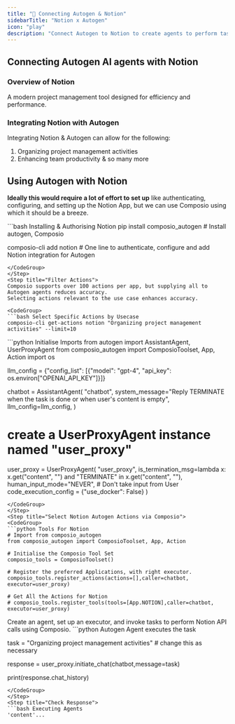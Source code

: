 ```yaml
---
title: "🚀 Connecting Autogen & Notion"
sidebarTitle: "Notion x Autogen"
icon: "play"
description: "Connect Autogen to Notion to create agents to perform tasks using natural language"
---
```


## Connecting Autogen AI agents with Notion

### Overview of Notion

A modern project management tool designed for efficiency and performance.

### Integrating Notion with Autogen

Integrating Notion & Autogen can allow for the following:

1. Organizing project management activities
2. Enhancing team productivity
& so many more

## Using Autogen with Notion

<Steps>
<Step title="Setting Up the Environment">

**Ideally this would require a lot of effort to set up** like authenticating, configuring, and setting up the Notion App, but we can use Composio using which it should be a breeze.

<CodeGroup>
```bash Installing & Authorising Notion
pip install composio_autogen # Install autogen, Composio 

composio-cli add notion # One line to authenticate, configure and add Notion integration for Autogen
```
</CodeGroup>
</Step>
<Step title="Filter Actions">
Composio supports over 100 actions per app, but supplying all to Autogen agents reduces accuracy.
Selecting actions relevant to the use case enhances accuracy.

<CodeGroup>
```bash Select Specific Actions by Usecase
composio-cli get-actions notion "Organizing project management activities" --limit=10
```
</CodeGroup>

</Step>
<Step title="Import Base Packages">

<CodeGroup>
```python Initialise Imports
from autogen import AssistantAgent, UserProxyAgent
from composio_autogen import ComposioToolset, App, Action
import os

llm_config = {"config_list": [{"model": "gpt-4", "api_key": os.environ["OPENAI_API_KEY"]}]}

chatbot = AssistantAgent(
    "chatbot",
    system_message="Reply TERMINATE when the task is done or when user's content is empty",
    llm_config=llm_config,
)

# create a UserProxyAgent instance named "user_proxy"
user_proxy = UserProxyAgent(
    "user_proxy",
    is_termination_msg=lambda x: x.get("content", "") and "TERMINATE" in x.get("content", ""),
    human_input_mode="NEVER", # Don't take input from User
    code_execution_config = {"use_docker": False}
)
```
</CodeGroup>
</Step>
<Step title="Select Notion Autogen Actions via Composio">
<CodeGroup>
```python Tools For Notion
# Import from composio_autogen
from composio_autogen import ComposioToolset, App, Action

# Initialise the Composio Tool Set
composio_tools = ComposioToolset()

# Register the preferred Applications, with right executor. 
composio_tools.register_actions(actions=[],caller=chatbot, executor=user_proxy)

# Get All the Actions for Notion
# composio_tools.register_tools(tools=[App.NOTION],caller=chatbot, executor=user_proxy) 
```
</CodeGroup>
</Step>
<Step title="Execute the Agent">
Create an agent, set up an executor, and invoke tasks to perform Notion API calls using Composio. 
<CodeGroup>
```python Autogen Agent executes the task

task = "Organizing project management activities" # change this as necessary

response = user_proxy.initiate_chat(chatbot,message=task)

print(response.chat_history)
```
</CodeGroup>
</Step>
<Step title="Check Response">
```bash Executing Agents
'content'...
```
</Step>
</Steps>
